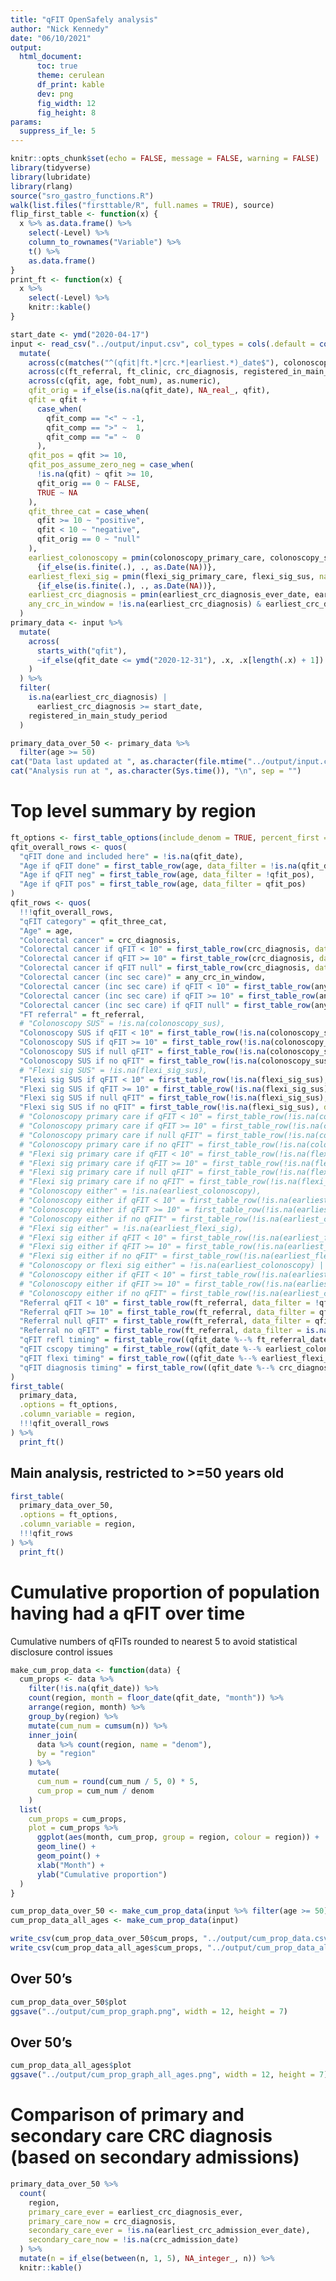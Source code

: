 ```yaml
---
title: "qFIT OpenSafely analysis"
author: "Nick Kennedy"
date: "06/10/2021"
output:
  html_document:
      toc: true
      theme: cerulean
      df_print: kable
      dev: png
      fig_width: 12
      fig_height: 8
params:
  suppress_if_le: 5
---
```


```r
knitr::opts_chunk$set(echo = FALSE, message = FALSE, warning = FALSE)
library(tidyverse)
library(lubridate)
library(rlang)
source("sro_gastro_functions.R")
walk(list.files("firsttable/R", full.names = TRUE), source)
flip_first_table <- function(x) {
  x %>% as.data.frame() %>%
    select(-Level) %>%
    column_to_rownames("Variable") %>%
    t() %>%
    as.data.frame()
}
print_ft <- function(x) {
  x %>% 
    select(-Level) %>% 
    knitr::kable()
}
```

```r
start_date <- ymd("2020-04-17")
input <- read_csv("../output/input.csv", col_types = cols(.default = col_character())) %>% 
  mutate(
    across(c(matches("^(qfit|ft.*|crc.*|earliest.*)_date$"), colonoscopy_sus, flexi_sig_sus, colonoscopy_primary_care, flexi_sig_primary_care), lubridate::ymd),
    across(c(ft_referral, ft_clinic, crc_diagnosis, registered_in_main_study_period), ~as.logical(as.integer(.x))),
    across(c(qfit, age, fobt_num), as.numeric),
    qfit_orig = if_else(is.na(qfit_date), NA_real_, qfit),
    qfit = qfit +
      case_when(
        qfit_comp == "<" ~ -1,
        qfit_comp == ">" ~  1,
        qfit_comp == "=" ~  0
      ),
    qfit_pos = qfit >= 10,
    qfit_pos_assume_zero_neg = case_when(
      !is.na(qfit) ~ qfit >= 10,
      qfit_orig == 0 ~ FALSE,
      TRUE ~ NA
    ),
    qfit_three_cat = case_when(
      qfit >= 10 ~ "positive",
      qfit < 10 ~ "negative",
      qfit_orig == 0 ~ "null"
    ),
    earliest_colonoscopy = pmin(colonoscopy_primary_care, colonoscopy_sus, na.rm = TRUE) %>% 
      {if_else(is.finite(.), ., as.Date(NA))},
    earliest_flexi_sig = pmin(flexi_sig_primary_care, flexi_sig_sus, na.rm = TRUE) %>% 
      {if_else(is.finite(.), ., as.Date(NA))},
    earliest_crc_diagnosis = pmin(earliest_crc_diagnosis_ever_date, earliest_crc_admission_ever_date, na.rm = TRUE),
    any_crc_in_window = !is.na(earliest_crc_diagnosis) & earliest_crc_diagnosis >= start_date
  )
primary_data <- input %>%
  mutate(
    across(
      starts_with("qfit"),
      ~if_else(qfit_date <= ymd("2020-12-31"), .x, .x[length(.x) + 1]) # Replace any qFIT data beyond end of 2020 with null values
    )
  ) %>% 
  filter(
    is.na(earliest_crc_diagnosis) |
      earliest_crc_diagnosis >= start_date,
    registered_in_main_study_period
  )

primary_data_over_50 <- primary_data %>% 
  filter(age >= 50)
cat("Data last updated at ", as.character(file.mtime("../output/input.csv")), "\n", sep = "")
cat("Analysis run at ", as.character(Sys.time()), "\n", sep = "")
```

# Top level summary by region

```r
ft_options <- first_table_options(include_denom = TRUE, percent_first = TRUE, include_p = FALSE, suppress_if_le = params$suppress_if_le)
qfit_overall_rows <- quos(
  "qFIT done and included here" = !is.na(qfit_date),
  "Age if qFIT done" = first_table_row(age, data_filter = !is.na(qfit_date)),
  "Age if qFIT neg" = first_table_row(age, data_filter = !qfit_pos),
  "Age if qFIT pos" = first_table_row(age, data_filter = qfit_pos)
)
qfit_rows <- quos(
  !!!qfit_overall_rows,
  "qFIT category" = qfit_three_cat,
  "Age" = age,
  "Colorectal cancer" = crc_diagnosis,
  "Colorectal cancer if qFIT < 10" = first_table_row(crc_diagnosis, data_filter = !qfit_pos),
  "Colorectal cancer if qFIT >= 10" = first_table_row(crc_diagnosis, data_filter = qfit_pos),
  "Colorectal cancer if qFIT null" = first_table_row(crc_diagnosis, data_filter = qfit_three_cat == "null"),
  "Colorectal cancer (inc sec care)" = any_crc_in_window,
  "Colorectal cancer (inc sec care) if qFIT < 10" = first_table_row(any_crc_in_window, data_filter = !qfit_pos),
  "Colorectal cancer (inc sec care) if qFIT >= 10" = first_table_row(any_crc_in_window, data_filter = qfit_pos),
  "Colorectal cancer (inc sec care) if qFIT null" = first_table_row(any_crc_in_window, data_filter = qfit_three_cat == "null"),
  "FT referral" = ft_referral,
  # "Colonoscopy SUS" = !is.na(colonoscopy_sus),
  "Colonoscopy SUS if qFIT < 10" = first_table_row(!is.na(colonoscopy_sus), data_filter = !qfit_pos),
  "Colonoscopy SUS if qFIT >= 10" = first_table_row(!is.na(colonoscopy_sus), data_filter = qfit_pos),
  "Colonoscopy SUS if null qFIT" = first_table_row(!is.na(colonoscopy_sus), data_filter = qfit_three_cat == "null"),
  "Colonoscopy SUS if no qFIT" = first_table_row(!is.na(colonoscopy_sus), data_filter = is.na(qfit_date)),
  # "Flexi sig SUS" = !is.na(flexi_sig_sus),
  "Flexi sig SUS if qFIT < 10" = first_table_row(!is.na(flexi_sig_sus), data_filter = !qfit_pos),
  "Flexi sig SUS if qFIT >= 10" = first_table_row(!is.na(flexi_sig_sus), data_filter = qfit_pos),
  "Flexi sig SUS if null qFIT" = first_table_row(!is.na(flexi_sig_sus), data_filter = qfit_three_cat == "null"),
  "Flexi sig SUS if no qFIT" = first_table_row(!is.na(flexi_sig_sus), data_filter = is.na(qfit_date)),
  # "Colonoscopy primary care if qFIT < 10" = first_table_row(!is.na(colonoscopy_primary_care), data_filter = !qfit_pos),
  # "Colonoscopy primary care if qFIT >= 10" = first_table_row(!is.na(colonoscopy_primary_care), data_filter = qfit_pos),
  # "Colonoscopy primary care if null qFIT" = first_table_row(!is.na(colonoscopy_primary_care), data_filter = qfit_three_cat == "null"),
  # "Colonoscopy primary care if no qFIT" = first_table_row(!is.na(colonoscopy_primary_care), data_filter = is.na(qfit_date)),
  # "Flexi sig primary care if qFIT < 10" = first_table_row(!is.na(flexi_sig_primary_care), data_filter = !qfit_pos),
  # "Flexi sig primary care if qFIT >= 10" = first_table_row(!is.na(flexi_sig_primary_care), data_filter = qfit_pos),
  # "Flexi sig primary care if null qFIT" = first_table_row(!is.na(flexi_sig_primary_care), data_filter = qfit_three_Cat == "null"),
  # "Flexi sig primary care if no qFIT" = first_table_row(!is.na(flexi_sig_primary_care), data_filter = is.na(qfit_date)),
  # "Colonoscopy either" = !is.na(earliest_colonoscopy),
  # "Colonoscopy either if qFIT < 10" = first_table_row(!is.na(earliest_colonoscopy), data_filter = !qfit_pos),
  # "Colonoscopy either if qFIT >= 10" = first_table_row(!is.na(earliest_colonoscopy), data_filter = qfit_pos),
  # "Colonoscopy either if no qFIT" = first_table_row(!is.na(earliest_colonoscopy), data_filter = is.na(qfit_pos)),
  # "Flexi sig either" = !is.na(earliest_flexi_sig),
  # "Flexi sig either if qFIT < 10" = first_table_row(!is.na(earliest_flexi_sig), data_filter = !qfit_pos),
  # "Flexi sig either if qFIT >= 10" = first_table_row(!is.na(earliest_flexi_sig), data_filter = qfit_pos),
  # "Flexi sig either if no qFIT" = first_table_row(!is.na(earliest_flexi_sig), data_filter = is.na(qfit_pos)),
  # "Colonoscopy or flexi sig either" = !is.na(earliest_colonoscopy) | !is.na(earliest_flexi_sig),
  # "Colonoscopy either if qFIT < 10" = first_table_row(!is.na(earliest_colonoscopy) | !is.na(earliest_flexi_sig), data_filter = !qfit_pos),
  # "Colonoscopy either if qFIT >= 10" = first_table_row(!is.na(earliest_colonoscopy) | !is.na(earliest_flexi_sig), data_filter = qfit_pos),
  # "Colonoscopy either if no qFIT" = first_table_row(!is.na(earliest_colonoscopy) | !is.na(earliest_flexi_sig), data_filter = is.na(qfit_pos)),
  "Referral qFIT < 10" = first_table_row(ft_referral, data_filter = !qfit_pos),
  "Referral qFIT >= 10" = first_table_row(ft_referral, data_filter = qfit_pos),
  "Referral null qFIT" = first_table_row(ft_referral, data_filter = qfit_three_cat == "null"),
  "Referral no qFIT" = first_table_row(ft_referral, data_filter = is.na(qfit_pos)),
  "qFIT refl timing" = first_table_row((qfit_date %--% ft_referral_date) / ddays(1), data_filter = !is.na(qfit_date)),
  "qFIT cscopy timing" = first_table_row((qfit_date %--% earliest_colonoscopy) / ddays(1), data_filter = !is.na(qfit_date)),
  "qFIT flexi timing" = first_table_row((qfit_date %--% earliest_flexi_sig) / ddays(1), data_filter = !is.na(qfit_date)),
  "qFIT diagnosis timing" = first_table_row((qfit_date %--% crc_diagnosis_date) / ddays(1), data_filter = !is.na(qfit_date))
)
first_table(
  primary_data,
  .options = ft_options,
  .column_variable = region,
  !!!qfit_overall_rows
) %>% 
  print_ft()
```

## Main analysis, restricted to >=50 years old

```r
first_table(
  primary_data_over_50,
  .options = ft_options,
  .column_variable = region,
  !!!qfit_rows
) %>% 
  print_ft()
```

# Cumulative proportion of population having had a qFIT over time

Cumulative numbers of qFITs rounded to nearest 5 to avoid statistical disclosure control issues

```r
make_cum_prop_data <- function(data) {
  cum_props <- data %>% 
    filter(!is.na(qfit_date)) %>% 
    count(region, month = floor_date(qfit_date, "month")) %>%
    arrange(region, month) %>%
    group_by(region) %>%
    mutate(cum_num = cumsum(n)) %>%
    inner_join(
      data %>% count(region, name = "denom"),
      by = "region"
    ) %>%
    mutate(
      cum_num = round(cum_num / 5, 0) * 5,
      cum_prop = cum_num / denom
    )
  list(
    cum_props = cum_props,
    plot = cum_props %>% 
      ggplot(aes(month, cum_prop, group = region, colour = region)) +
      geom_line() +
      geom_point() +
      xlab("Month") +
      ylab("Cumulative proportion")
  )
}

cum_prop_data_over_50 <- make_cum_prop_data(input %>% filter(age >= 50))
cum_prop_data_all_ages <- make_cum_prop_data(input)

write_csv(cum_prop_data_over_50$cum_props, "../output/cum_prop_data.csv")
write_csv(cum_prop_data_all_ages$cum_props, "../output/cum_prop_data_all_ages.csv")
```

## Over 50's

```r
cum_prop_data_over_50$plot
ggsave("../output/cum_prop_graph.png", width = 12, height = 7)
```

## Over 50's

```r
cum_prop_data_all_ages$plot
ggsave("../output/cum_prop_graph_all_ages.png", width = 12, height = 7)
```

# Comparison of primary and secondary care CRC diagnosis (based on secondary admissions)

```r
primary_data_over_50 %>%
  count(
    region,
    primary_care_ever = earliest_crc_diagnosis_ever,
    primary_care_now = crc_diagnosis,
    secondary_care_ever = !is.na(earliest_crc_admission_ever_date),
    secondary_care_now = !is.na(crc_admission_date)
  ) %>%
  mutate(n = if_else(between(n, 1, 5), NA_integer_, n)) %>% 
  knitr::kable()
```